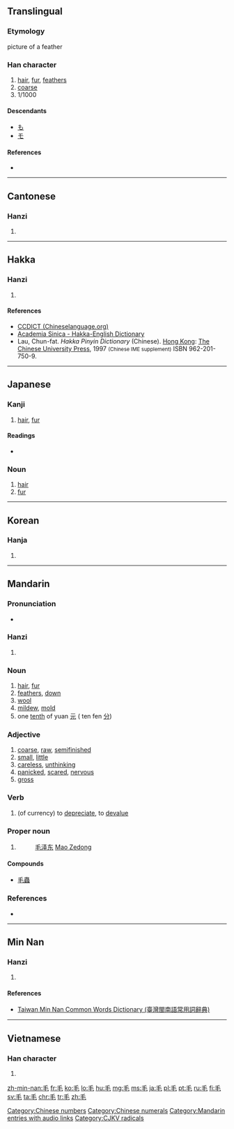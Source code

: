 ==Translingual==
{{stroke order|strokes=4}}
{{stroke order|type=animate}}

===Etymology===
{{Han etyl}}
{{liushu|p}} picture of a feather

===Han character===
{{Han char|rn=82|rad=毛|as=00|sn=4|four=2071<sub>4</sub>|canj=竹手山 (HQU)}}

# [[hair]], [[fur]], [[feather]]s
# [[coarse]]
# 1/1000

====Descendants====
* [[も]]
* [[モ]]

====References====
* {{Han ref|kx=0591.220|dkj=16772|dj=0983.260|hdz=31994.010|uh=6BDB|ud=27611|bh=A4F2|bd=42226}}

[[Category:Chinese numbers]]
[[Category:Chinese numerals]]

----

==Cantonese==

===Hanzi===
{{yue-hanzi|jyut=|y=mou4}}

# {{defn|lang=yue|sort=毛00}}

----

==Hakka==

===Hanzi===
{{hak-hanzi|poj=mau|gd=mau<sup>1</sup>; mau<sup>1</sup>, mo<sup>1</sup> [Hailu, Siyan]|hpy=mau1}}

# {{defn|lang=hak|sort=毛00}}

====References====
*[http://www.chinalanguage.com/dictionaries/?mode=view&view=chardict&query=%E6%AF%9B CCDICT (Chineselanguage.org)]
*[http://minhakka.ling.sinica.edu.tw/bkg/hakyin/search.php?DETAIL=1&LIMIT=id=23605&dbname=su_tian_1&graph=2 Academia Sinica - Hakka-English Dictionary]
*Lau, Chun-fat. ''Hakka Pinyin Dictionary'' (Chinese). [[Hong Kong]]: [[w:Chinese University of Hong Kong|The Chinese University Press]], 1997 <small>(Chinese IME supplement)</small> ISBN 962-201-750-9.

----

==Japanese==

===Kanji===
{{ja-kanji|grade=2|rs=毛00}}

# [[hair]], [[fur]]

====Readings====
* {{ja-readings
|goon=[[もう]] (mō)
|kanon=[[ぼう]] (bō)
|kun=[[け]] (ke)}}

===Noun===
{{ja-noun|け}}

# [[hair]]
# [[fur]]
----

==Korean==

===Hanja===
{{ko-hanja|hangeul=모|eumhun=털|rv=mo|mr=mo|y=mo}}

# {{defn|lang=ko|sort=毛00}}

----

==Mandarin==

===Pronunciation===
* {{audio|zh-máo.ogg|audio|lang=cmn}}

===Hanzi===
{{cmn-hanzi|pin=[[máo]] ([[mao2]])|wg=mao<sup>2</sup>}}

# {{defn|lang=cmn|sort=毛00}}

===Noun===
{{cmn-noun|ts|pin=máo|pint=mao2}}

# [[hair]], [[fur]]
# [[feathers]], [[down]]
# [[wool]]
# [[mildew]], [[mold]]
# one [[tenth]] of yuan [[元]] ( ten fen [[分]])

===Adjective===
{{cmn-adj|ts|pin=máo|pint=mao2}}

# [[coarse]], [[raw]], [[semifinished]]
# [[small]], [[little]]
# [[careless]], [[unthinking]]
# [[panicked]], [[scared]], [[nervous]]
# [[gross]]

===Verb===
{{cmn-verb|ts|pin=máo|pint=mao2}}

# (of currency) to [[depreciate]], to [[devalue]]

===Proper noun===
{{cmn-proper noun|ts|pin=máo|pint=mao2}}

# {{surname|lang=cmn}}
#: [[毛泽东]] [[w:Mao_Zedong|Mao Zedong]]

====Compounds====
* [[毛蟲]]

[[Category:Mandarin entries with audio links]]

===References===
* {{cite web
| url = http://www.mdbg.net/chindict/chindict.php?page=worddict&wdrst=0&wdqb=毛
| title = 毛
| work = MDBG English to Chinese dictionary ( Based on CC-CEDICT )
| language = Mandarin/English
| accessdate = 2014-02-26}}

----

==Min Nan==

===Hanzi===
{{nan-hanzi|tlpa=môo (moo<sup>5</sup>), mn̂g (mng<sup>5</sup>), moo (moo<sup>1</sup>)}}

# {{defn|lang=nan|sort=毛00}}

====References====
*[http://twblg.dict.edu.tw/holodict_new/result_detail.jsp?n_no=821&curpage=2&sample=%E6%AF%9B&radiobutton=1&querytarget=1&limit=20&pagenum=3&rowcount=43 Taiwan Min Nan Common Words Dictionary (臺灣閩南語常用詞辭典)]

----

==Vietnamese==

===Han character===
{{vi-hantu|[[mao]], [[mau]], [[mào]]|rs=毛00}}

# {{defn|lang=vi|sort=毛00}}

[[Category:CJKV radicals]]

[[zh-min-nan:毛]]
[[fr:毛]]
[[ko:毛]]
[[lo:毛]]
[[hu:毛]]
[[mg:毛]]
[[ms:毛]]
[[ja:毛]]
[[pl:毛]]
[[pt:毛]]
[[ru:毛]]
[[fi:毛]]
[[sv:毛]]
[[ta:毛]]
[[chr:毛]]
[[tr:毛]]
[[zh:毛]]